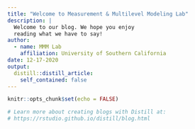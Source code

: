 ```yaml
---
title: "Welcome to Measurement & Multilevel Modeling Lab"
description: |
  Welcome to our blog. We hope you enjoy 
  reading what we have to say!
author:
  - name: MMM Lab
    affiliation: University of Southern California
date: 12-17-2020
output:
  distill::distill_article:
    self_contained: false
---
```


```r
knitr::opts_chunk$set(echo = FALSE)

# Learn more about creating blogs with Distill at:
# https://rstudio.github.io/distill/blog.html

```



